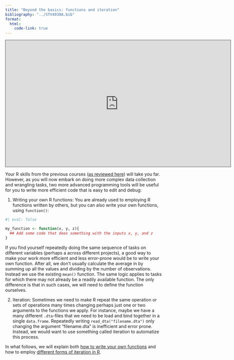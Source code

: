 ```yaml
---
title: "Beyond the basics: functions and iteration"
bibliography: "../STV4030A.bib"
format: 
  html:
    code-link: true
---
```


<iframe src="https://uio.cloud.panopto.eu/Panopto/Pages/Embed.aspx?id=eb9b18bd-6d46-48e0-912c-b00300982046&autoplay=false&offerviewer=true&showtitle=true&showbrand=true&captions=false&interactivity=all" height="405" width="720" style="border: 1px solid #464646;" allowfullscreen allow="autoplay"></iframe>

Your R skills from the previous courses ([as reviewed here](basics_refresh/R_refresher.qmd)) will take you far. However, as you will now embark on doing more complex data collection and wrangling tasks, two more advanced programming tools will be useful for you to write more efficient code that is easy to edit and debug:

1. Writing your own R functions: You are already used to employing R functions written by others, but you can also write your own functions, using  `function()`: 
```r
#| eval: false

my_function <- function(x, y, z){
  ## Add some code that does something with the inputs x, y, and z 
}
```
If you find yourself repeatedly doing the same sequence of tasks on different variables (perhaps a across different projects), a good way to make your work more efficient and less error-prone would be to write your own function. After all, we don't usually calculate the average in by summing up all the values and dividing by the number of observations. Instead we use the existing `mean()` function. The same logic applies to tasks for which there may not already be a readily available function. The only difference is that in such cases, we will need to define the function ourselves. 

2. Iteration: Sometimes we need to make R repeat the same operation or sets of operations many times changing perhaps just one or two arguments to the functions we apply. For instance, maybe we have a many different `.dta`-files that we need to be load and bind together in a single `data.frame`. Repeatedly writing `read_dta("filename.dta")` only changing the argument "filename.dta" is inefficient and error prone. Instead, we would want to use something called iteration to automatize this process. 


In what follows, we will explain both [how to write your own functions](Functions.qmd) and how to employ [different forms of iteration in R](https://pages.github.uio.no/oyvinsti/STV4030A/basics_refresh/Iteration.html). 



